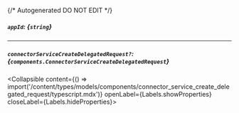 {/* Autogenerated DO NOT EDIT  */}

##### `appId`: *{`string`}*

---
##### `connectorServiceCreateDelegatedRequest?`: *{`components.ConnectorServiceCreateDelegatedRequest`}*
<Collapsible content={() => import('/content/types/models/components/connector_service_create_delegated_request/typescript.mdx')} openLabel={Labels.showProperties} closeLabel={Labels.hideProperties}>
</Collapsible>


